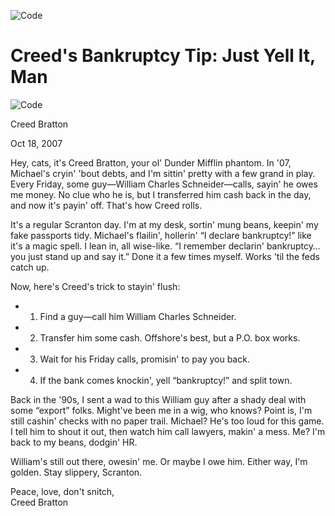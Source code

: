 
<MdxLayout>

<Image
  src="/images/creed-bankrupt.png"
  width={400}
  height={400}
  alt="Code"
  className=" rounded-3xl object-cover w-full"
/>

# Creed's Bankruptcy Tip: Just Yell It, Man

<div className="flex items-center mt-4">
  <Image
    src="/images/creed-thumb.png"
    width={400}
    height={400}
    alt="Code"
    className="w-8 h-8 rounded-full object-cover"
  />
  <p className="ml-2">Creed Bratton</p>
  <p className="ml-8 text-neutral-500">Oct 18, 2007</p>
</div>

Hey, cats, it's Creed Bratton, your ol' Dunder Mifflin phantom.
In '07, Michael's cryin' 'bout debts, and I'm sittin' pretty
with a few grand in play. Every Friday, some guy—William
Charles Schneider—calls, sayin' he owes me money. No clue
who he is, but I transferred him cash back in the day, and
now it's payin' off. That's how Creed rolls.

It's a regular Scranton day. I'm at my desk, sortin' mung
beans, keepin' my fake passports tidy. Michael's flailin',
hollerin' “I declare bankruptcy!” like it's a magic spell.
I lean in, all wise-like. “I remember declarin' bankruptcy…
you just stand up and say it.” Done it a few times myself.
Works 'til the feds catch up.

Now, here's Creed's trick to stayin' flush:

- 1. Find a guy—call him William Charles Schneider.
- 2. Transfer him some cash. Offshore's best, but a P.O.
     box works.
- 3. Wait for his Friday calls, promisin' to pay you back.
- 4. If the bank comes knockin', yell “bankruptcy!” and
     split town.

Back in the '90s, I sent a wad to this William guy after
a shady deal with some “export” folks. Might've been me
in a wig, who knows? Point is, I'm still cashin' checks
with no paper trail. Michael? He's too loud for this game.
I tell him to shout it out, then watch him call lawyers,
makin' a mess. Me? I'm back to my beans, dodgin' HR.

William's still out there, owesin' me. Or maybe I owe him.
Either way, I'm golden. Stay slippery, Scranton.

Peace, love, don't snitch,  
Creed Bratton

</MdxLayout>
